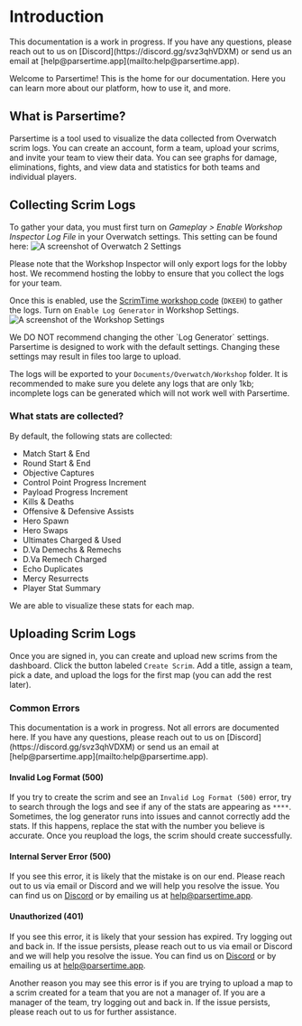 
# Introduction

<Callout type="warning" emoji="⚠️">
    This documentation is a work in progress. If you have any questions, 
    please reach out to us on [Discord](https://discord.gg/svz3qhVDXM) 
    or send us an email at [help@parsertime.app](mailto:help@parsertime.app).
</Callout>
 
Welcome to Parsertime! This is the home for our documentation. Here you 
can learn more about our platform, how to use it, and more.

## What is Parsertime?
Parsertime is a tool used to visualize the data collected from Overwatch 
scrim logs. You can create an account, form a team, upload your scrims, and 
invite your team to view their data. You can see graphs for damage, eliminations, 
fights, and view data and statistics for both teams and individual players. 

## Collecting Scrim Logs
To gather your data, you must first turn on *Gameplay > Enable Workshop Inspector 
Log File* in your Overwatch settings. This setting can be found here:
![A screenshot of Overwatch 2 Settings](/gameplay-settings.png)

<Callout type="error" emoji="❗">
    Please note that the Workshop Inspector will only export logs for the
    lobby host. We recommend hosting the lobby to ensure that you collect
    the logs for your team.
</Callout>

Once this is enabled, use the [ScrimTime workshop code](https://workshop.codes/DKEEH) 
(`DKEEH`) to gather the logs. Turn on `Enable Log Generator` in Workshop Settings. 
![A screenshot of the Workshop Settings](/scrim-code-settings.png)

<Callout type="error" emoji="❗">
    We DO NOT recommend changing the other `Log Generator` settings. Parsertime
    is designed to work with the default settings. Changing these settings
    may result in files too large to upload.
</Callout>

The logs will be exported to your `Documents/Overwatch/Workshop` folder. It is 
recommended to make sure you delete any logs that are only 1kb; incomplete logs 
can be generated which will not work well with Parsertime.

### What stats are collected?
By default, the following stats are collected:
- Match Start & End
- Round Start & End
- Objective Captures
- Control Point Progress Increment
- Payload Progress Increment
- Kills & Deaths
- Offensive & Defensive Assists
- Hero Spawn
- Hero Swaps
- Ultimates Charged & Used
- D.Va Demechs & Remechs
- D.Va Remech Charged
- Echo Duplicates
- Mercy Resurrects
- Player Stat Summary

We are able to visualize these stats for each map.

## Uploading Scrim Logs
Once you are signed in, you can create and upload new scrims from the dashboard. Click 
the button labeled `Create Scrim`. Add a title, assign a team, pick a date, and upload 
the logs for the first map (you can add the rest later). 

### Common Errors
<Callout type="warning" emoji="⚠️">
    This documentation is a work in progress. Not all errors are documented here. 
    If you have any questions, please reach out to us 
    on [Discord](https://discord.gg/svz3qhVDXM) or send us an email at
    [help@parsertime.app](mailto:help@parsertime.app).
</Callout>

#### Invalid Log Format (500)
If you try to create the scrim and see an `Invalid Log Format (500)` error, try to search 
through the logs and see if any of the stats are appearing as `****`. Sometimes, the log 
generator runs into issues and cannot correctly add the stats. If this happens, replace 
the stat with the number you believe is accurate. Once you reupload the logs, the scrim 
should create successfully.

#### Internal Server Error (500)
If you see this error, it is likely that the mistake is on our end. Please reach out to
us via email or Discord and we will help you resolve the issue. You can find us on
[Discord](https://discord.gg/svz3qhVDXM) or by emailing us at 
[help@parsertime.app](mailto:help@parsertime.app).

#### Unauthorized (401)
If you see this error, it is likely that your session has expired. Try logging out and
back in. If the issue persists, please reach out to us via email or Discord and we will
help you resolve the issue. You can find us on [Discord](https://discord.gg/svz3qhVDXM)
or by emailing us at [help@parsertime.app](mailto:help@parsertime.app).

Another reason you may see this error is if you are trying to upload a map to a scrim
created for a team that you are not a manager of. If you are a manager of the team, try
logging out and back in. If the issue persists, please reach out to us for further 
assistance.
